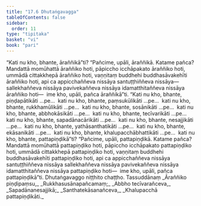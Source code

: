 ```yaml
---
title: "17.6 Dhutaṅgavagga"
tableOfContents: false
sidebar:
  order: 11
type: "tipitaka"
basket: "vi"
book: "pari"
---
```



<DynamicBreadcrumb />

<Division number="443" book="pari" bookNo="5" page="335">

<Paragraph number="2064" book="pari">
“Kati nu kho, bhante, āraññikā”ti? “Pañcime, upāli, āraññikā. Katame pañca? Mandattā momūhattā āraññiko hoti, pāpiccho icchāpakato āraññiko hoti, ummādā cittakkhepā āraññiko hoti, vaṇṇitaṃ buddhehi buddhasāvakehīti āraññiko hoti, api ca appicchaññeva nissāya santuṭṭhiññeva nissāya—  sallekhaññeva nissāya pavivekaññeva nissāya idamatthitaññeva nissāya āraññiko hoti—  ime kho, upāli, pañca āraññikā”ti.
</Paragraph>

<Paragraph number="2065" book="pari">
“Kati nu kho, bhante, piṇḍapātikāti …pe…  kati nu kho, bhante, paṃsukūlikāti …pe…  kati nu kho, bhante, rukkhamūlikāti …pe…  kati nu kho, bhante, sosānikāti …pe…  kati nu kho, bhante, abbhokāsikāti …pe…  kati nu kho, bhante, tecīvarikāti …pe…  kati nu kho, bhante, sapadānacārikāti …pe…  kati nu kho, bhante, nesajjikāti …pe…  kati nu kho, bhante, yathāsanthatikāti …pe…  kati nu kho, bhante, ekāsanikāti …pe…  kati nu kho, bhante, khalupacchābhattikāti …pe…  kati nu kho, bhante, pattapiṇḍikā”ti? “Pañcime, upāli, pattapiṇḍikā. Katame pañca? Mandattā momūhattā pattapiṇḍiko hoti, pāpiccho icchāpakato pattapiṇḍiko hoti, ummādā cittakkhepā pattapiṇḍiko hoti, vaṇṇitaṃ buddhehi buddhasāvakehīti pattapiṇḍiko hoti, api ca appicchaññeva nissāya santuṭṭhiññeva nissāya sallekhaññeva nissāya pavivekaññeva nissāya idamatthitaññeva nissāya pattapiṇḍiko hoti—  ime kho, upāli, pañca pattapiṇḍikā”ti.

</Paragraph>
</Division>

<Paragraph number="2066" type="center" book="pari">
Dhutaṅgavaggo niṭṭhito chaṭṭho.



</Paragraph>

<Paragraph number="2067" type="center" book="pari">
Tassuddānaṃ


</Paragraph>

<Paragraph number="2068" type="verses" book="pari">
_Āraññiko piṇḍipaṃsu,_  
_Rukkhasusānapañcamaṃ;_  
_Abbho tecīvarañceva,_  
_Sapadānanesajjikā;_  
_Santhatekāsanañceva,_  
_Khalupacchā pattapiṇḍikāti._
</Paragraph>